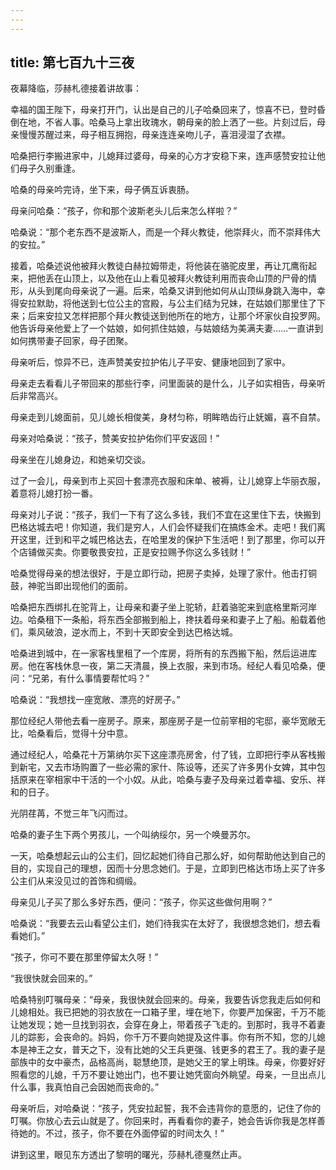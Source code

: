 ```yaml
---
---
---
```

title: 第七百九十三夜
---






夜幕降临，莎赫札德接着讲故事：





幸福的国王陛下，母亲打开门，认出是自己的儿子哈桑回来了，惊喜不已，登时昏倒在地，不省人事。哈桑马上拿出玫瑰水，朝母亲的脸上洒了一些。片刻过后，母亲慢慢苏醒过来，母子相互拥抱，母亲连连亲吻儿子，喜泪浸湿了衣襟。

哈桑把行李搬进家中，儿媳拜过婆母，母亲的心方才安稳下来，连声感赞安拉让他们母子久别重逢。

哈桑的母亲吟完诗，坐下来，母子俩互诉衷肠。

母亲问哈桑：“孩子，你和那个波斯老头儿后来怎么样啦？”

哈桑说：“那个老东西不是波斯人，而是一个拜火教徒，他崇拜火，而不崇拜伟大的安拉。”

接着，哈桑述说他被拜火教徒白赫拉姆带走，将他装在骆驼皮里，再让兀鹰衔起来，把他丢在山顶上，以及他在山上看见被拜火教徒利用而丧命山顶的尸骨的情形，从头到尾向母亲说了一遍。后来，哈桑又讲到他如何从山顶纵身跳入海中，幸得安拉默助，将他送到七位公主的宫殿，与公主们结为兄妹，在姑娘们那里住了下来；后来安拉又怎样把那个拜火教徒送到他所在的地方，让那个坏家伙自投罗网。他告诉母亲他爱上了一个姑娘，如何抓住姑娘，与姑娘结为美满夫妻……一直讲到如何携带妻子回家，母子团聚。

母亲听后，惊异不已，连声赞美安拉护佑儿子平安、健康地回到了家中。

母亲走去看看儿子带回来的那些行李，问里面装的是什么，儿子如实相告，母亲听后非常高兴。

母亲走到儿媳面前，见儿媳长相俊美，身材匀称，明眸皓齿行止妩媚，喜不自禁。

母亲对哈桑说：“孩子，赞美安拉护佑你们平安返回！”

母亲坐在儿媳身边，和她亲切交谈。

过了一会儿，母亲到市上买回十套漂亮衣服和床单、被褥，让儿媳穿上华丽衣服，着意将儿媳打扮一番。

母亲对儿子说：“孩子，我们一下有了这么多钱，我们不宜在这里住下去，快搬到巴格达城去吧！你知道，我们是穷人，人们会怀疑我们在搞炼金术。走吧！我们离开这里，迁到和平之城巴格达去，在哈里发的保护下生活吧！到了那里，你可以开个店铺做买卖。你要敬畏安拉，正是安拉赐予你这么多钱财！”

哈桑觉得母亲的想法很好，于是立即行动，把房子卖掉，处理了家什。他击打铜鼓，神驼当即出现他们的面前。

哈桑把东西绑扎在驼背上，让母亲和妻子坐上驼轿，赶着骆驼来到底格里斯河岸边。哈桑租下一条船，将东西全部搬到船上，搀扶着母亲和妻子上了船。船载着他们，乘风破浪，逆水而上，不到十天即安全到达巴格达城。

哈桑进到城中，在一家客栈里租了一个库房，将所有的东西搬下船，然后运进库房。他在客栈休息一夜，第二天清晨，换上衣服，来到市场。经纪人看见哈桑，便问：“兄弟，有什么事情要帮忙吗？”

哈桑说：“我想找一座宽敞、漂亮的好房子。”

那位经纪人带他去看一座房子。原来，那座房子是一位前宰相的宅邸，豪华宽敞无比，哈桑看后，觉得十分中意。

通过经纪人，哈桑花十万第纳尔买下这座漂亮房舍，付了钱，立即把行李从客栈搬到新宅，又去市场购置了一些必需的家什、陈设等，还买了许多男仆女婢，其中包括原来在宰相家中干活的一个小奴。从此，哈桑与妻子及母亲过着幸福、安乐、祥和的日子。

光阴荏苒，不觉三年飞闪而过。

哈桑的妻子生下两个男孩儿，一个叫纳绥尔，另一个唤曼苏尔。

一天，哈桑想起云山的公主们，回忆起她们待自己那么好，如何帮助他达到自己的目的，实现自己的理想，因而十分思念她们。于是，立即到巴格达市场上买了许多公主们从来没见过的首饰和绸缎。

母亲见儿子买了那么多好东西，便问：“孩子，你买这些做何用啊？”

哈桑说：“我要去云山看望公主们，她们待我实在太好了，我很想念她们，想去看看她们。”

“孩子，你可不要在那里停留太久呀！”

“我很快就会回来的。”

哈桑特别叮嘱母亲：“母亲，我很快就会回来的。母亲，我要告诉您我走后如何和儿媳相处。我已把她的羽衣放在一口箱子里，埋在地下，你要严加保密，千万不能让她发现；她一旦找到羽衣，会穿在身上，带着孩子飞走的。到那时，我寻不着妻儿的踪影，会丧命的。妈妈，你千万不要向她提及这件事。你有所不知，您的儿媳本是神王之女，普天之下，没有比她的父王兵更强、钱更多的君王了。我的妻子是部族中的女中豪杰，品格高尚，聪慧绝顶，是她父王的掌上明珠。母亲，你要好好照看您的儿媳，千万不要让她出门，也不要让她凭窗向外眺望。母亲，一旦出点儿什么事，我真怕自己会因她而丧命的。”

母亲听后，对哈桑说：“孩子，凭安拉起誓，我不会违背你的意愿的，记住了你的叮嘱。你放心去云山就是了。你回来时，再看看你的妻子，她会告诉你我是怎样善待她的。不过，孩子，你不要在外面停留的时间太久！”





讲到这里，眼见东方透出了黎明的曙光，莎赫札德戛然止声。